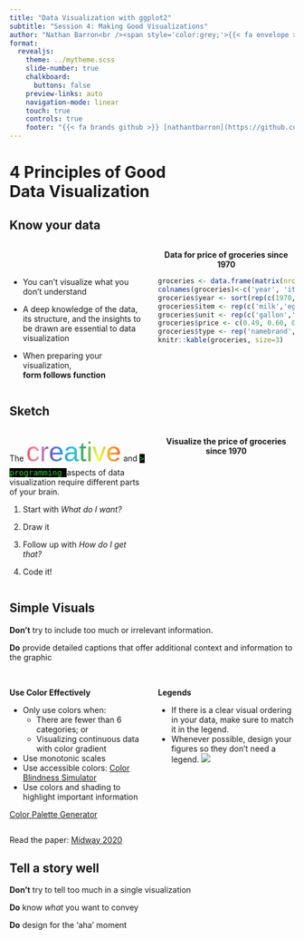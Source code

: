 ```yaml
---
title: "Data Visualization with ggplot2"
subtitle: "Session 4: Making Good Visualizations"
author: "Nathan Barron<br /><span style='color:grey;'>{{< fa envelope >}} nathanbarron@ou.edu</span>"
format:
  revealjs: 
    theme: ../mytheme.scss
    slide-number: true
    chalkboard: 
      buttons: false
    preview-links: auto
    navigation-mode: linear
    touch: true
    controls: true
    footer: "{{< fa brands github >}} [nathantbarron](https://github.com/nathantbarron)"
---
```


# 4 Principles of Good <br />Data Visualization


## Know your data 

::: columns

::: {.column width="50%"}
<br><br>

-   You can't visualize what you don't understand

-   A deep knowledge of the data, its structure, and the insights to be drawn are essential to data visualization

-   When preparing your visualization, <br />**form follows function**
:::

::: {.column width="50%"}
::: fragment
<p style="text-align: center;">**Data for price of groceries since 1970**</p>

```r
groceries <- data.frame(matrix(nrow=10,ncol=5))
colnames(groceries)<-c('year', 'item', 'unit', 'price', 'type')
groceries$year <- sort(rep(c(1970,1971),5))
groceries$item <- rep(c('milk','eggs','butter', 'flour','sugar'), 2)
groceries$unit <- rep(c('gallon','dozen','lb', '5lbs','5lbs'), 2)
groceries$price <- c(0.49, 0.60, 0.87, 0.59, 0.67, 0.50, 0.53, 0.88, 0.60, 0.79)
groceries$type <- rep('namebrand',10)
knitr::kable(groceries, size=3)
```
:::
:::

:::





## Sketch

::: columns

::: {.column width="50%"}

The  <span style="font-family: sans-serif;
  font-size: 3rem;
  font-face: bold;
  background: linear-gradient(to right, #ef5350, #f48fb1, #7e57c2, #2196f3, #26c6da, #43a047, #eeff41, #f9a825, #ff5722);
  -webkit-background-clip: text;
  -webkit-text-fill-color: transparent;">creative</span> and  <span style='font-family:monospace; background-color: black; color: #32CD32;'> > programming </span>  aspects of data visualization require different parts of your brain. 


1.    Start with *What do I want?* 

2.    Draw it

3.    Follow up with *How do I get that?* 

4.    Code it!

:::

::: {.column width="50%"}
::: fragment
<p style="text-align: center;">**Visualize the price of groceries since 1970**</p>
:::
:::

:::

## Simple Visuals
**Don't** try to include too much or irrelevant information.

**Do** provide detailed captions that offer additional context and information to the graphic
<br><br>

::: columns

::: {.column width="50%"}

::: fragment

**Use Color Effectively**

::: incremental

-   Only use colors when: 
    -   There are fewer than 6 categories; or
    -   Visualizing continuous data with color gradient 

-   Use monotonic scales
-   Use accessible colors: [Color Blindness Simulator](https://www.color-blindness.com/coblis-color-blindness-simulator/)
-   Use colors and shading to highlight important information

:::

:::

::: fragment
[Color Palette Generator](https://coolors.co/)
:::

:::

::: {.column width="50%"}

::: fragment

**Legends**

::: incremental

-   If there is a clear visual ordering in your data, make sure to match it in the legend.
-   Whenever possible, design your figures so they don’t need a legend.
![](images/no_legend.png)

:::





:::

:::


:::



::: footer
Read the paper: [Midway 2020](https://pdf.sciencedirectassets.com/776857/1-s2.0-S2666389920X00109/1-s2.0-S2666389920301896/main.pdf?X-Amz-Security-Token=IQoJb3JpZ2luX2VjEMT%2F%2F%2F%2F%2F%2F%2F%2F%2F%2FwEaCXVzLWVhc3QtMSJHMEUCIQCGfxLNcKnLTQEJoXTN3150xWSItakATaYI8Kgv%2F5NsBgIgUcoXIlibD9QBH%2F9j%2BDHUibUph8gjCcV2w8sUsYiVOhUqsgUITRAFGgwwNTkwMDM1NDY4NjUiDBAXsINMHVlWr%2FFVvyqPBdIasLA5nkir9gnYuZWODDiNXgirgyFq1Dtp7qQjIODTINaR%2F4HjULEKShdeIbsaMmMeU3%2BEP%2Bn5RiI3DEmlC4Z8xMhLaqYd1lDZ2KxhxGBDEGQHJQfOkjQswnhTw6GCO3QhiutEyap85pUtxDw6yvPt9H%2BsTkH%2BfVTmYRZ%2FB0rdvGAZuvGsARJTvYxKcPjCdu5OV62B%2F1fwDlyl%2Bhvp43g7it2FAZnmdGHREHZftgwv0YDzIv2s64VjTgOA7kpCCtIXa8FTssJU6Tiuc9czx02T9O1IZCn5ML3L1pMg%2FmB938tmN6WoXlL22jcefcNyhG7GWXNZ%2B2xCztWbt1gxhceRhAU3mw4LNgvcJcLwOjDXlIDeupVWoQaN54R69pKbiZaB3ufhtB68%2BaZM9r55HD0g8CSLOwYCT1aaZj3IRare7fG0lgZbJdS7tEvsFKuFcLSTfYPilVtHY9MElhOprFUe7VhhYTEpzKcqlJD%2BKOOC8hi6h7XwBKZQwNHQ5j15JgiH4wE%2F%2F3JbRR1MiRavY%2BAfYrgyNsoUucjIaWOuCDzsZ%2B8y%2FZHV9NIew4bw3ISgasr25h%2FROcl1ZWZDjXAaSCsbFhdUgIL4GKsNHfh5ZaR5ANwgU6HRNT7CO6qE8vZJkXWjO9tX1khLbIB5CBc0NFev4A6TGtp1ca0WyEEwFFXM3IYVxU6agvStYmHGWGqRp%2FeS5C4u2obORX502cfmGD5Nj7jQlpAgI%2BuKkESI%2FmAVfiuo%2BHsqkG8geSDYaLJ3fgkiTTKQw2j6KaXWihGs7sALOM%2FiWtnxkbSbRwTt32l2Sm%2FKhBUo4%2BT5299inXSYrE%2FR92hoVHx6g%2FjQYcaqRU5gjK1fjbyZjn5xpQBpu5Aw7pLRpQY6sQEXcKeC%2FOqeJtzsiq43RYEUQnf1v7Tlc3av%2BchgObTTOAmJdJaqbH7hcohM2Nt27BxlTQaY7GRuuINijIyL2L8OKwWvspZVCtqFJfGI%2F8KdSxULcivrgaENGH9Oo5a7J7WeG%2BPVXNtOtH0eBQzJEDBD2TO7VXhLai4JkSGSd9OL%2FjxMB1t%2FnZY2W8QwRQU%2BB60OoqwRxlI%2FmJJyTfjSsXqDao2nzgRwNSp8NaoYGdXumdk%3D&X-Amz-Algorithm=AWS4-HMAC-SHA256&X-Amz-Date=20230716T210517Z&X-Amz-SignedHeaders=host&X-Amz-Expires=300&X-Amz-Credential=ASIAQ3PHCVTYSUFPZTRZ%2F20230716%2Fus-east-1%2Fs3%2Faws4_request&X-Amz-Signature=f2611775436f8edc1e294b3dda1808f60cbfd9b451cbd441fdf6a58a06ee445e&hash=68f74d47d1278da5a77845ee3a5bb5ac88c43cc97d2957fed292172f55427bce&host=68042c943591013ac2b2430a89b270f6af2c76d8dfd086a07176afe7c76c2c61&pii=S2666389920301896&tid=spdf-dd5f8385-ae2a-4661-a2b8-0b3a78fd2d18&sid=dd2548709476f54dfe3aedb2766e84ac9778gxrqa&type=client&tsoh=d3d3LnNjaWVuY2VkaXJlY3QuY29t&ua=1015520a530652560556&rr=7e7d33d4592b4761&cc=us)
:::


## Tell a story well

**Don't** try to tell too much in a single visualization

**Do** know *what* you want to convey

**Do** design for the 'aha' moment

